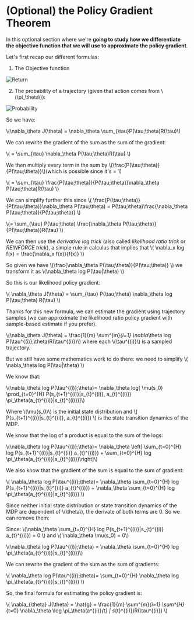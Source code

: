 # (Optional) the Policy Gradient Theorem

In this optional section where we're **going to study how we differentiate the objective function that we will use to approximate the policy gradient**.

Let's first recap our different formulas:

1. The Objective function

<img src="https://huggingface.co/datasets/huggingface-deep-rl-course/course-images/resolve/main/en/unit6/expected_reward.png" alt="Return"/>


2. The probability of a trajectory (given that action comes from \\(\pi_\theta\\)):

<img src="https://huggingface.co/datasets/huggingface-deep-rl-course/course-images/resolve/main/en/unit6/probability.png" alt="Probability"/>


So we have:

\\(\nabla_\theta J(\theta) =  \nabla_\theta \sum_{\tau}P(\tau;\theta)R(\tau)\\)


We can rewrite the gradient of the sum as the sum of the gradient:

\\( =  \sum_{\tau} \nabla_\theta P(\tau;\theta)R(\tau) \\)

We then multiply every term in the sum by \\(\frac{P(\tau;\theta)}{P(\tau;\theta)}\\)(which is possible since it's = 1)

\\( = \sum_{\tau} \frac{P(\tau;\theta)}{P(\tau;\theta)}\nabla_\theta P(\tau;\theta)R(\tau) \\)

We can simplify further this since \\( \frac{P(\tau;\theta)}{P(\tau;\theta)}\nabla_\theta P(\tau;\theta) =  P(\tau;\theta)\frac{\nabla_\theta P(\tau;\theta)}{P(\tau;\theta)}  \\)

\\(= \sum_{\tau} P(\tau;\theta) \frac{\nabla_\theta P(\tau;\theta)}{P(\tau;\theta)}R(\tau) \\)

We can then use the *derivative log trick* (also called *likelihood ratio trick* or *REINFORCE trick*), a simple rule in calculus that implies that \\( \nabla_x log f(x) = \frac{\nabla_x f(x)}{f(x)} \\)

So given we have \\(\frac{\nabla_\theta P(\tau;\theta)}{P(\tau;\theta)} \\) we transform it as \\(\nabla_\theta log P(\tau|\theta) \\)



So this is our likelihood policy gradient:

\\( \nabla_\theta J(\theta) = \sum_{\tau} P(\tau;\theta)  \nabla_\theta log P(\tau;\theta) R(\tau) \\)





Thanks for this new formula, we can estimate the gradient using trajectory samples (we can approximate the likelihood ratio policy gradient with sample-based estimate if you prefer).

\\(\nabla_\theta J(\theta) = \frac{1}{m} \sum^{m}_{i=1} \nabla_\theta log P(\tau^{(i)};\theta)R(\tau^{(i)})\\) where each \\(\tau^{(i)}\\) is a sampled trajectory.


But we still have some mathematics work to do there: we need to simplify \\(  \nabla_\theta log P(\tau|\theta) \\)

We know that:

\\(\nabla_\theta log P(\tau^{(i)};\theta)= \nabla_\theta log[ \mu(s_0) \prod_{t=0}^{H} P(s_{t+1}^{(i)}|s_{t}^{(i)}, a_{t}^{(i)}) \pi_\theta(a_{t}^{(i)}|s_{t}^{(i)})]\\)

Where \\(\mu(s_0)\\) is the initial state distribution and \\( P(s_{t+1}^{(i)}|s_{t}^{(i)}, a_{t}^{(i)})  \\) is the state transition dynamics of the MDP.

We know that the log of a product is equal to the sum of the logs:

\\(\nabla_\theta log P(\tau^{(i)};\theta)= \nabla_\theta  \left[ \sum_{t=0}^{H} log P(s_{t+1}^{(i)}|s_{t}^{(i)}  a_{t}^{(i)}) + \sum_{t=0}^{H} log \pi_\theta(a_{t}^{(i)}|s_{t}^{(i)})\right]\\)

We also know that the gradient of the sum is equal to the sum of gradient:

\\( \nabla_\theta log P(\tau^{(i)};\theta)=  \nabla_\theta \sum_{t=0}^{H} log P(s_{t+1}^{(i)}|s_{t}^{(i)}  a_{t}^{(i)}) + \nabla_\theta \sum_{t=0}^{H} log \pi_\theta(a_{t}^{(i)}|s_{t}^{(i)}) \\)

Since neither initial state distribution or state transition dynamics of the MDP are dependent of \\(\theta\\), the derivate of both terms are 0. So we can remove them:

Since:
\\(\nabla_\theta \sum_{t=0}^{H} log P(s_{t+1}^{(i)}|s_{t}^{(i)}  a_{t}^{(i)}) = 0 \\) and \\( \nabla_\theta \mu(s_0) = 0\\)

\\(\nabla_\theta log P(\tau^{(i)};\theta) =   \nabla_\theta \sum_{t=0}^{H} log \pi_\theta(a_{t}^{(i)}|s_{t}^{(i)})\\)

We can rewrite the gradient of the sum as the sum of gradients:

\\( \nabla_\theta log P(\tau^{(i)};\theta)=    \sum_{t=0}^{H} \nabla_\theta log \pi_\theta(a_{t}^{(i)}|s_{t}^{(i)}) \\)

So, the final formula for estimating the policy gradient is:

\\( \nabla_{\theta} J(\theta) = \hat{g} = \frac{1}{m} \sum^{m}_{i=1} \sum^{H}_{t=0} \nabla_\theta \log \pi_\theta(a^{(i)}_{t} | s_{t}^{(i)})R(\tau^{(i)}) \\)
